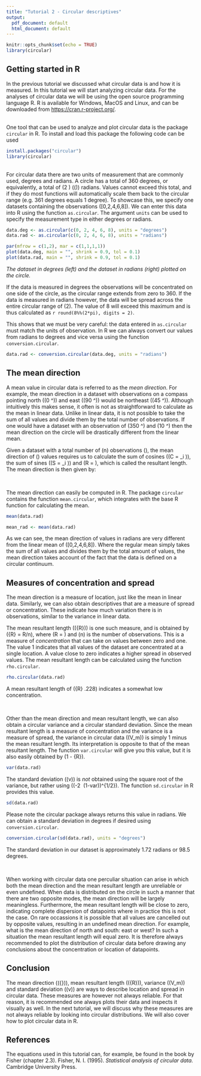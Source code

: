 ```yaml
---
title: "Tutorial 2 - Circular descriptives"
output:
  pdf_document: default
  html_document: default
---
```

```r
knitr::opts_chunk$set(echo = TRUE)
library(circular)
```

## Getting started in R

In the previous tutorial we discussed what circular data is and how it is measured. In this tutorial we will start analyzing circular data. For the analyses of circular data we will be using the open source programming language R. R is available for Windows, MacOS and Linux, and can be downloaded from <https://cran.r-project.org/>. 

\
One tool that can be used to analyze and plot circular data is the package `circular` in R. To install and load this package the following code can be used
```r
install.packages("circular")
library(circular)
```
\
For circular data there are two units of measurement that are commonly used, degrees and radians. A circle has a total of 360 degrees, or equivalently, a total of \(2 \pi\) (\(\approx 6.28\)) radians. Values cannot exceed this total, and if they do most functions will automatically scale them back to the circular range (e.g. 361 degrees equals 1 degree). To showcase this, we specify one datasets containing the observations \([0,2,4,6,8]\). We can enter this data into R using the function `as.circular`. The argument `units` can be used to specify the measurement type in either degrees or radians.

```r
data.deg <- as.circular(c(0, 2, 4, 6, 8), units = "degrees")
data.rad <- as.circular(c(0, 2, 4, 6, 8), units = "radians")
```

```r
par(mfrow = c(1,2), mar = c(1,1,1,1))
plot(data.deg, main = "", shrink = 0.9, tol = 0.1)
plot(data.rad, main = "", shrink = 0.9, tol = 0.1)
```

*The dataset in degrees (left) and the dataset in radians (right) plotted on the circle.*

If the data is measured in degrees the observations will be concentrated on one side of the circle, as the circular range extends from zero to 360. If the data is measured in radians however, the data will be spread across the entire circular range of \(2\pi\). The value of 8 will exceed this maximum and is thus calculated as `r round(8%%(2*pi), digits = 2)`.

This shows that we must be very careful: the data entered in `as.circular` must match the units of observation. In R we can always convert our values from radians to degrees and vice versa using the function `conversion.circular`. 

```r
data.rad <- conversion.circular(data.deg, units = "radians")
```


## The mean direction

A mean value in circular data is referred to as the *mean direction*. For example, the mean direction in a dataset with observations on a compass pointing north (\(0 ^\circ\)) and east (\(90 ^\circ\)) would be northeast (\(45 ^\circ\)). Although intuitively this makes sense, it often is not as straightforward to calculate as the mean in linear data. Unlike in linear data, it is not possible to take the sum of all values and divide them by the total number of observations. If one would have a dataset with an observation of \(350 ^\circ\) and \(10 ^\circ\) then the mean direction on the circle will be drastically different from the linear mean.

Given a dataset with a total number of \(n\) observations \(\theta\), the mean direction of \(\theta\) values requires us to calculate the sum of cosines (\(C = \sum \text{cos} \theta_i \)), the sum of sines (\(S = \sum \text{sin} \theta_i \)) and \(R = \sqrt{C^2 + S^2} \), which is called the resultant length. The mean direction is then given by:

\begin{align}
  \overline{\theta}  &= 
    \begin{cases}
      tan^{-1} (S/C)                   &  S > 0, C > 0\\ 
      tan^{-1} (S/C) + \pi             &  C < 0\\ 
      tan^{-1} (S/C) + 2\pi            &  S < 0, C > 0\\ 
    \end{cases}
    \text{.}
\end{align}
\

The mean direction can easily be computed in R. The package `circular` contains the function `mean.circular`, which integrates with the base R function for calculating the mean.

```r
mean(data.rad)
```

```r
mean_rad <- mean(data.rad)
```

As we can see, the mean direction of values in radians are very different from the linear mean of \([0,2,4,6,8]\). Where the regular mean simply takes the sum of all values and divides them by the total amount of values, the mean direction takes account of the fact that the data is defined on a circular continuum. 

## Measures of concentration and spread

The mean direction is a measure of location, just like the mean in linear data. Similarly, we can also obtain descriptives that are a measure of spread or concentration. These indicate how much variation there is in observations, similar to the variance in linear data.

The mean resultant length (\(\bar{R}\)) is one such measure, and is obtained by \(\bar{R} = R/n\), where \(R = \sqrt{C^2 + S^2} \) and \(n\) is the number of observations.
This is a measure of *concentration* that can take on values between zero and one. The value 1 indicates that all values of the dataset are concentrated at a single location. A value close to zero indicates a higher spread in observed values. The mean resultant length can be calculated using the function `rho.circular`. 

```r
rho.circular(data.rad)
```
A mean resultant length of \(\bar{R} \approx .228\) indicates a somewhat low concentration.

&nbsp;

Other than the mean direction and mean resultant length, we can also obtain a circular variance and a circular standard deviation. Since the mean resultant length is a measure of concentration and the variance is a measure of spread, the variance in circular data (\(V_m\)) is simply 1 minus the mean resultant length. Its interpretation is opposite to that of the mean resultant length. The function `var.circular` will give you this value, but it is also easily obtained by \(1 - \bar{R}\). 

```r
var(data.rad)
```

The standard deviation (\(v\)) is *not* obtained using the square root of the variance, but rather using \((-2 \log\ (1-var))^{1/2}\). The function `sd.circular` in R provides this value.

```r
sd(data.rad)
```

Please note the circular package always returns this value in radians. We can obtain a standard deviation in degrees if desired using `conversion.circular`.

```r
conversion.circular(sd(data.rad), units = "degrees")
```

The standard deviation in our dataset is approximately 1.72 radians or 98.5 degrees.

&nbsp;

When working with circular data one perculiar situation can arise in which both the mean direction and the mean resultant length are unreliable or even undefined. When data is distributed on the circle in such a manner that there are two opposite modes, the mean direction will be largely meaningless. Furthermore, the mean resultant length will be close to zero, indicating complete dispersion of datapoints where in practice this is not the case. On rare occassions it is possible that all values are cancelled out by opposite values, resulting in an undefined mean direction. For example, what is the mean direction of north and south: east or west? In such a situation the mean resultant length will equal zero. It is therefore always recommended to plot the distribution of circular data before drawing any conclusions about the concentration or location of datapoints. 

## Conclusion

The mean direction (\(\bar{\theta}\)), mean resultant length (\(\bar{R}\)), variance (\(V_m\)) and standard deviation (\(v\)) are ways to describe location and spread in circular data. These measures are however not always reliable. For that reason, it is recommended one always plots their data and inspects it visually as well. In the next tutorial, we will discuss why these measures are not always reliable by looking into circular distributions. We will also cover how to plot circular data in R.

## References
The equations used in this tutorial can, for example, be found in the book by Fisher (chapter 2.3). Fisher, N. I. (1995). *Statistical analysis of circular data.* Cambridge University Press.